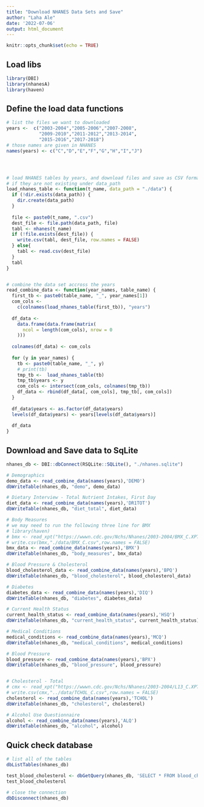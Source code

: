 ```yaml
---
title: "Download NHANES Data Sets and Save"
author: "Laha Ale"
date: '2022-07-06'
output: html_document
---
```


```r
knitr::opts_chunk$set(echo = TRUE)
```

## Load libs

```r
library(DBI)
library(nhanesA)
library(haven)
```

## Define the load data functions

```r
# list the files we want to downloaded
years <-  c("2003-2004","2005-2006","2007-2008",
            "2009-2010","2011-2012","2013-2014",
            "2015-2016","2017-2018")
# those names are given in NHANES 
names(years) <- c("C","D","E","F","G","H","I","J")




# load NHANES tables by years, and download files and save as CSV format
# if they are not existing under data_path
load_nhanes_table <- function(t_name, data_path = "./data") {
  if (!dir.exists(data_path)) {
    dir.create(data_path)
  }
  
  file <- paste0(t_name, ".csv")
  dest_file <- file.path(data_path, file)
  tabl <- nhanes(t_name)
  if (!file.exists(dest_file)) {
    write.csv(tabl, dest_file, row.names = FALSE)
  } else{
    tabl <- read.csv(dest_file)
  }
  tabl
}


# combine the data set accross the years
read_combine_data <- function(year_names, table_name) {
  first_tb <- paste0(table_name, "_", year_names[1])
  com_cols <-
    c(colnames(load_nhanes_table(first_tb)), "years")
  
  df_data <-
    data.frame(data.frame(matrix(
      ncol = length(com_cols), nrow = 0
    )))
  
  colnames(df_data) <- com_cols
  
  for (y in year_names) {
    tb <- paste0(table_name, "_", y)
    # print(tb)
    tmp_tb <-  load_nhanes_table(tb)
    tmp_tb$years <- y
    com_cols <- intersect(com_cols, colnames(tmp_tb))
    df_data <- rbind(df_data[, com_cols], tmp_tb[, com_cols])
  }
  
  df_data$years <- as.factor(df_data$years)
  levels(df_data$years) <- years[levels(df_data$years)]
  
  df_data
}

```


## Download and Save data to SqLite

```r
nhanes_db <- DBI::dbConnect(RSQLite::SQLite(), "./nhanes.sqlite")

# Demographics
demo_data <- read_combine_data(names(years),'DEMO')
dbWriteTable(nhanes_db, "demo", demo_data)

# Dietary Interview - Total Nutrient Intakes, First Day
diet_data <- read_combine_data(names(years),'DR1TOT')
dbWriteTable(nhanes_db, "diet_total", diet_data)

# Body Measures
# we may need to run the following three line for BMX
# library(haven)
# bmx <- read_xpt("https://wwwn.cdc.gov/Nchs/Nhanes/2003-2004/BMX_C.XPT")
# write.csv(bmx,"./data/BMX_C.csv",row.names = FALSE)
bmx_data <- read_combine_data(names(years),'BMX')
dbWriteTable(nhanes_db, "body_measures", bmx_data)

# Blood Pressure & Cholesterol
blood_cholesterol_data <- read_combine_data(names(years),'BPQ')
dbWriteTable(nhanes_db, "blood_cholesterol", blood_cholesterol_data)

# Diabetes
diabetes_data <- read_combine_data(names(years),'DIQ')
dbWriteTable(nhanes_db, "diabetes", diabetes_data)

# Current Health Status
current_health_status <- read_combine_data(names(years),'HSQ')
dbWriteTable(nhanes_db, "current_health_status", current_health_status)

# Medical Conditions
medical_conditions <- read_combine_data(names(years),'MCQ')
dbWriteTable(nhanes_db, "medical_conditions", medical_conditions)

# Blood Pressure
blood_pressure <- read_combine_data(names(years),'BPX')
dbWriteTable(nhanes_db, "blood_pressure", blood_pressure)


# Cholesterol - Total
# cmx <- read_xpt("https://wwwn.cdc.gov/Nchs/Nhanes/2003-2004/L13_C.XPT")
# write.csv(cmx,"../data/TCHOL_C.csv",row.names = FALSE)
cholesterol <- read_combine_data(names(years),'TCHOL')
dbWriteTable(nhanes_db, "cholesterol", cholesterol)

# Alcohol Use Questionnaire 
alcohol <- read_combine_data(names(years),'ALQ')
dbWriteTable(nhanes_db, "alcohol", alcohol)
```

## Quick check database

```r

# list all of the tables
dbListTables(nhanes_db)

test_blood_cholesterol <- dbGetQuery(nhanes_db, 'SELECT * FROM blood_cholesterol LIMIT 5')
test_blood_cholesterol

# close the connection
dbDisconnect(nhanes_db)

```




